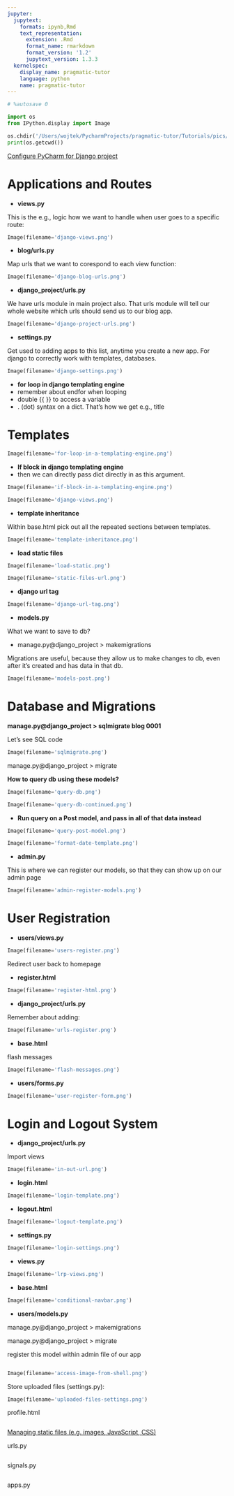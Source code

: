 ```yaml
---
jupyter:
  jupytext:
    formats: ipynb,Rmd
    text_representation:
      extension: .Rmd
      format_name: rmarkdown
      format_version: '1.2'
      jupytext_version: 1.3.3
  kernelspec:
    display_name: pragmatic-tutor
    language: python
    name: pragmatic-tutor
---
```


```python
# %autosave 0
```

```python
import os
from IPython.display import Image
```

```python
os.chdir('/Users/wojtek/PycharmProjects/pragmatic-tutor/Tutorials/pics/django/')
print(os.getcwd())
```

[Configure PyCharm for Django project](https://medium.com/@srijan.pydev_21998/configure-pycharm-for-python-django-and-introduction-to-django-rest-framework-f9c1a7cb4ba0)


# Applications and Routes


- **views.py**

This is the e.g., logic how we want to handle when user goes to a specific route:

```python
Image(filename='django-views.png')
```

- **blog/urls.py**

Map urls that we want to corespond to each view function:

```python
Image(filename='django-blog-urls.png')
```

- **django_project/urls.py**

We have urls module in main project also. That urls module will tell our whole website which urls should send us to our blog app.

```python
Image(filename='django-project-urls.png')
```

- **settings.py**

Get used to adding apps to this list, anytime you create a new app. For django to correctly work with templates, databases.

```python
Image(filename='django-settings.png')
```

- **for loop in django templating engine**
- remember about endfor when looping
- double {{ }} to access a variable
- . (dot) syntax on a dict. That's how we get e.g., title



# Templates

```python
Image(filename='for-loop-in-a-templating-engine.png')
```

- **If block in django templating engine**
- then we can directly pass dict directly in as this argument.

```python
Image(filename='if-block-in-a-templating-engine.png')
```

```python
Image(filename='django-views.png')
```

- **template inheritance**

Within base.html pick out all the repeated sections between templates.

```python
Image(filename='template-inheritance.png')
```

- **load static files**

```python
Image(filename='load-static.png')
```

```python
Image(filename='static-files-url.png')
```

- **django url tag**

```python
Image(filename='django-url-tag.png')
```

- **models.py**

What we want to save to db?

- manage.py@django_project > makemigrations

Migrations are useful, because they allow us to make changes to db, even after it's created and has data in that db.

```python
Image(filename='models-post.png')
```

# Database and Migrations


**manage.py@django_project > sqlmigrate blog 0001**

Let's see SQL code

```python
Image(filename='sqlmigrate.png')
```

manage.py@django_project > migrate


**How to query db using these models?**

```python
Image(filename='query-db.png')
```

```python
Image(filename='query-db-continued.png')
```

- **Run query on a Post model, and pass in all of that data instead**

```python
Image(filename='query-post-model.png')
```

```python
Image(filename='format-date-template.png')
```

- **admin.py**

This is where we can register our models, so that they can show up on our admin page

```python
Image(filename='admin-register-models.png')
```

# User Registration


- **users/views.py**

```python
Image(filename='users-register.png')
```

Redirect user back to homepage


- **register.html**

```python
Image(filename='register-html.png')
```

- **django_project/urls.py**

Remember about adding:

```python
Image(filename='urls-register.png')
```

- **base.html**

flash messages

```python
Image(filename='flash-messages.png')
```

- **users/forms.py**

```python
Image(filename='user-register-form.png')
```

# Login and Logout System


- **django_project/urls.py**

Import views

```python
Image(filename='in-out-url.png')
```

- **login.html**

```python
Image(filename='login-template.png')
```

- **logout.html**

```python
Image(filename='logout-template.png')
```

- **settings.py**

```python
Image(filename='login-settings.png')
```

- **views.py**

```python
Image(filename='lrp-views.png')
```

- **base.html**

```python
Image(filename='conditional-navbar.png')
```

- **users/models.py**

manage.py@django_project > makemigrations

manage.py@django_project > migrate

register this model within admin file of our app

```python

```

```python
Image(filename='access-image-from-shell.png')
```

Store uploaded files (settings.py):

```python
Image(filename='uploaded-files-settings.png')
```

profile.html

```python

```

[Managing static files (e.g. images, JavaScript, CSS)](https://docs.djangoproject.com/en/3.0/howto/static-files/)


urls.py

```python

```

signals.py

```python

```

apps.py

```python

```

```python

```

```python

```

```python

```
